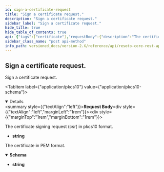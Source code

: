 ```yaml
---
id: sign-a-certificate-request
title: "Sign a certificate request."
description: "Sign a certificate request."
sidebar_label: "Sign a certificate request."
hide_title: true
hide_table_of_contents: true
api: {"tags":["certificate"],"requestBody":{"description":"The certificate signing request (csr) in pkcs10 format.","content":{"application/pkcs10":{"schema":{"type":"string","example":"-----BEGIN CERTIFICATE REQUEST-----\nMIICYDCCAUgCAQAwGzEZMBcGA1UEAwwQc29tZS5lbmdpbmVlcmluZzCCASIwDQYJ\nKoZIhvcNAQEBBQADggEPADCCAQoCggEBAM6QVB0C0G1yJRD1aWye8a1IscJa4cN4\n+PDWim+2qemCRpiIafgsict5AtlqmvDaYYs7uaLI8PLASMz0pnrxLaVbRVu5H7Ix\nKSh1Vz/WjsqTDNw5Q+qPpT/YPP5l02IrKrP/pdMNC0FYnDxr6Y4bXVuFqtMv+Zr2\namJSIpOET2wswo6MRflfiO9jh8mD5mdU+SqDHAvBpU7H3L4rd3cWyVsz3Q4cqpwa\nSDayhRMewxusI2MTj/uNEzZYTWiHb2TXUkYYSMYazdbVRUKFNWOsq+z1RPV1IUUe\ng0yjNS+tfYF0numPzwt9GNuB18O3X1G5rs2nHDRQL8pAbcy5Wjsuwf0CAwEAAaAA\nMA0GCSqGSIb3DQEBCwUAA4IBAQAuI5ijV9ahWtRhondwOYuYFMZL+i+tXPdn+O/B\nV7WFVdbaV13TpJ3giJBhCY3mlQ+Vb7BNDhgqdcsiXr4M1fDC0gf8J/GYA2s4yvrf\nfCqnFA97UET0AwpIA22+JZnZVs+FXqDsU2VMBgmGToU0QgzBSVi8/exSx3CWBgAk\nx2q98/r/Dhbi2KQkOYJ7yQx1t0416UiFB9xUnDIreg0k5chP5NF1YRbsatParYhG\nOviEEbELaTnWbmfnveBWjxAImv5w3tkF/dapH+QQ5yTIzDEl/UoG2pXC6QGRaRsp\nMft1XSBtZDykb6SrTTz/lUfjn3XX+zqQ7g466HvglAwqUfX1\n-----END CERTIFICATE REQUEST-----\n"}}}},"responses":{"200":{"description":"The certificate in PEM format.","content":{"application/x-pem-file":{"schema":{"type":"string","example":"-----BEGIN CERTIFICATE-----\nMIIDUjCCAjqgAwIBAgIUEtDMkiSa2FYM5LVhZiPlspro39owDQYJKoZIhvcNAQEL\nBQAweDELMAkGA1UEBhMCVVMxEzARBgNVBAgMCkNhbGlmb3JuaWExFjAUBgNVBAcM\nDVNhbiBGcmFuY2lzY28xHjAcBgNVBAoMFVNvbWUgRW5naW5lZXJpbmcgSW5jLjEc\nMBoGA1UEAwwTQ2xvdWRrZWVwZXIgUm9vdCBDQTAeFw0yMTEyMjIwOTQ1NDJaFw0y\nMjEyMjIwOTQ1NDJaMBsxGTAXBgNVBAMMEHNvbWUuZW5naW5lZXJpbmcwggEiMA0G\nCSqGSIb3DQEBAQUAA4IBDwAwggEKAoIBAQC5VIgOTR95jIxWJZHXUo6FUv4CyDn/\nfZWxZQmFXC8c6SqspRNpXMgZq+riTm+yQ1l/kc2xVpr5S8tVeFGGjzaCcf51DMSx\nj7SaUXP2oDtMi7e9wkfTaoN3z3erVwJl39znKQviEL8G7vYPCn7oDqt1HHry7ctN\ncrEMWYSQXUYe4s++K1q65VyGNBp6AcIrmefoH0pGARZs4MbvR74U44xsj25VFS+W\nM3YSomBv4oB4QkqlcVWOU/Tlx7Tq7ASfkSqEkUigKMx/QKrdeQHxCkEtmjbiHhOk\nVaCYsVbi8pVvE5URNrycvzJXGdimSL8pVZ8M89gUDoxUoiAneSswoRZrAgMBAAGj\nMTAvMA4GA1UdDwEB/wQEAwIFoDAdBgNVHSUEFjAUBggrBgEFBQcDAQYIKwYBBQUH\nAwIwDQYJKoZIhvcNAQELBQADggEBAA70yqOYfYtguJKji+IeIsZflNH2DH6lZ2Xe\nmv5suRbjuKEApSDUL59rpliT1dAcX6+cfKDQjzZ/7VWmp+XZmehGRlhRNWJMzsOz\nXv8/5l0LL59yN4w4FNq2cREcLj35RVYUU7lssNr/RNE9xNMHeqLdC4oW22PUi1lY\niq212G5yQTg31lVmzA9Uzvz+p/A8CG24tSBFbydSIogprmALS+5rnso0bWJ3Owf1\nCVz6Dc9UM4kBWDsb+iTffXwbgSDbG+lJ+9TEndcAzb7Zxs6ghMtv/PKR/tmw+O32\n3da9fAZE2eZoDvssH6LAUcFjtP9SFb8ZOdHJ15l279vzgCvWsvU=\n-----END CERTIFICATE-----\n"}}}}},"description":"Sign a certificate request.","method":"post","path":"/ca/sign","servers":[{"url":"https://{host}:{port}","variables":{"host":{"default":"localhost"},"port":{"default":"8900"}}}],"info":{"title":"Resoto Core REST API","version":"V1"},"postman":{"name":"Sign a certificate request.","description":{"type":"text/plain"},"url":{"path":["ca","sign"],"host":["{{baseUrl}}"],"query":[],"variable":[]},"header":[{"key":"Content-Type","value":"application/pkcs10"},{"key":"Accept","value":"application/x-pem-file"}],"method":"POST","body":{"mode":"raw","raw":"\"\""}}}
sidebar_class_name: "post api-method"
info_path: versioned_docs/version-2.X/reference/api/resoto-core-rest-api
---
```



## Sign a certificate request.

Sign a certificate request.

<MimeTabs><TabItem label={"application/pkcs10"} value={"application/pkcs10-schema"}><details style={{}} data-collapsed={false} open={true}><summary style={{"textAlign":"left"}}><strong>Request Body</strong></summary><div style={{"textAlign":"left","marginLeft":"1rem"}}><div style={{"marginTop":"1rem","marginBottom":"1rem"}}>

The certificate signing request (csr) in pkcs10 format.

</div></div><ul style={{"marginLeft":"1rem"}}><li><div><strong>string</strong></div></li></ul></details></TabItem></MimeTabs><div><ApiTabs><TabItem label={"200"} value={"200"}><div>

The certificate in PEM format.

</div><div><MimeTabs schemaType={"response"}><TabItem label={"application/x-pem-file"} value={"application/x-pem-file"}><SchemaTabs><TabItem label={"Schema"} value={"Schema"}><details style={{}} data-collapsed={false} open={true}><summary style={{"textAlign":"left"}}><strong>Schema</strong></summary><div style={{"textAlign":"left","marginLeft":"1rem"}}></div><ul style={{"marginLeft":"1rem"}}><li><div><strong>string</strong></div></li></ul></details></TabItem></SchemaTabs></TabItem></MimeTabs></div></TabItem></ApiTabs></div>

